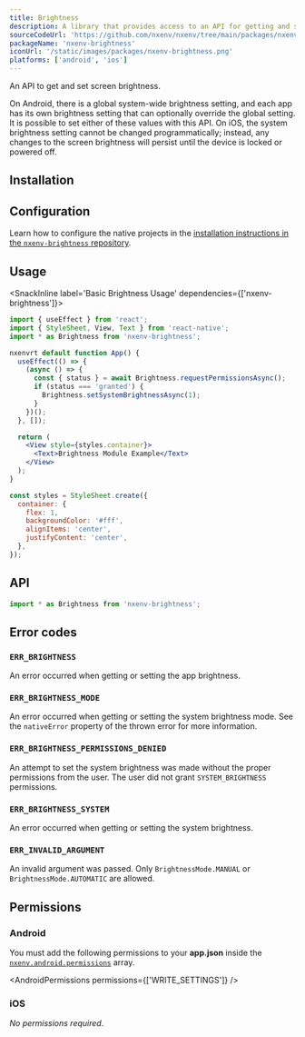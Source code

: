 ```yaml
---
title: Brightness
description: A library that provides access to an API for getting and setting the screen brightness.
sourceCodeUrl: 'https://github.com/nxenv/nxenv/tree/main/packages/nxenv-brightness'
packageName: 'nxenv-brightness'
iconUrl: '/static/images/packages/nxenv-brightness.png'
platforms: ['android', 'ios']
---
```



An API to get and set screen brightness.

On Android, there is a global system-wide brightness setting, and each app has its own brightness setting that can optionally override the global setting. It is possible to set either of these values with this API. On iOS, the system brightness setting cannot be changed programmatically; instead, any changes to the screen brightness will persist until the device is locked or powered off.

## Installation

<APIInstallSection />

## Configuration

<ConfigReactNative>

Learn how to configure the native projects in the [installation instructions in the `nxenv-brightness` repository](https://github.com/nxenv/nxenv/tree/main/packages/nxenv-brightness#installation-in-bare-react-native-projects).

</ConfigReactNative>

## Usage

<SnackInline label='Basic Brightness Usage' dependencies={['nxenv-brightness']}>

```jsx
import { useEffect } from 'react';
import { StyleSheet, View, Text } from 'react-native';
import * as Brightness from 'nxenv-brightness';

nxenvrt default function App() {
  useEffect(() => {
    (async () => {
      const { status } = await Brightness.requestPermissionsAsync();
      if (status === 'granted') {
        Brightness.setSystemBrightnessAsync(1);
      }
    })();
  }, []);

  return (
    <View style={styles.container}>
      <Text>Brightness Module Example</Text>
    </View>
  );
}

const styles = StyleSheet.create({
  container: {
    flex: 1,
    backgroundColor: '#fff',
    alignItems: 'center',
    justifyContent: 'center',
  },
});
```

</SnackInline>

## API

```js
import * as Brightness from 'nxenv-brightness';
```

<APISection packageName="nxenv-brightness" apiName="Brightness" />

## Error codes

### `ERR_BRIGHTNESS`

An error occurred when getting or setting the app brightness.

### `ERR_BRIGHTNESS_MODE`

An error occurred when getting or setting the system brightness mode. See the `nativeError` property of the thrown error for more information.

### `ERR_BRIGHTNESS_PERMISSIONS_DENIED`

An attempt to set the system brightness was made without the proper permissions from the user. The user did not grant `SYSTEM_BRIGHTNESS` permissions.

### `ERR_BRIGHTNESS_SYSTEM`

An error occurred when getting or setting the system brightness.

### `ERR_INVALID_ARGUMENT`

An invalid argument was passed. Only `BrightnessMode.MANUAL` or `BrightnessMode.AUTOMATIC` are allowed.

## Permissions

### Android

You must add the following permissions to your **app.json** inside the [`nxenv.android.permissions`](/versions/latest/config/app/#permissions) array.

<AndroidPermissions permissions={['WRITE_SETTINGS']} />

### iOS

_No permissions required_.
